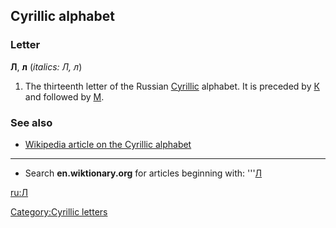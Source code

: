 ==Cyrillic alphabet==
===Letter===
'''Л''', '''л''' (''italics: Л, л'')

#The thirteenth letter of the Russian [[Cyrillic]] alphabet. It is preceded by [[К]] and followed by [[М]].

===See also===
*[[w:Cyrillic alphabet|Wikipedia article on the Cyrillic alphabet]]

----

*Search '''en.wiktionary.org''' for articles beginning with: '''[http://wiktionary.org/w/wiki.phtml?title=Special:Allpages&from=Л Л]

[[ru:Л]]
[[Category:Cyrillic letters]]